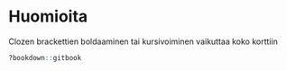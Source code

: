 # Huomioita

Clozen brackettien boldaaminen tai kursivoiminen vaikuttaa koko korttiin 


```r
?bookdown::gitbook
```


